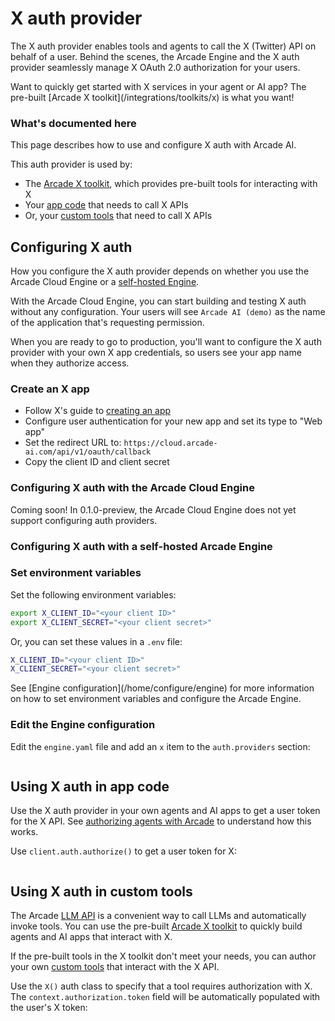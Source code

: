 # X auth provider

The X auth provider enables tools and agents to call the X (Twitter) API on behalf of a user. Behind the scenes, the Arcade Engine and the X auth provider seamlessly manage X OAuth 2.0 authorization for your users.

<Tip>
  Want to quickly get started with X services in your agent or AI app? The
  pre-built [Arcade X toolkit](/integrations/toolkits/x) is what you want!
</Tip>

### What's documented here

This page describes how to use and configure X auth with Arcade AI.

This auth provider is used by:

- The [Arcade X toolkit](/integrations/toolkits/x), which provides pre-built tools for interacting with X
- Your [app code](#using-x-auth-in-your-app-code) that needs to call X APIs
- Or, your [custom tools](#using-x-auth-in-customtools) that need to call X APIs

## Configuring X auth

How you configure the X auth provider depends on whether you use the Arcade Cloud Engine or a [self-hosted Engine](/home/install/overview).

With the Arcade Cloud Engine, you can start building and testing X auth without any configuration. Your users will see `Arcade AI (demo)` as the name of the application that's requesting permission.

When you are ready to go to production, you'll want to configure the X auth provider with your own X app credentials, so users see your app name when they authorize access.

### Create an X app

- Follow X's guide to [creating an app](https://developer.x.com/en/docs/x-api/getting-started/getting-access-to-the-x-api)
- Configure user authentication for your new app and set its type to "Web app"
- Set the redirect URL to: `https://cloud.arcade-ai.com/api/v1/oauth/callback`
- Copy the client ID and client secret

### Configuring X auth with the Arcade Cloud Engine

<Warning type="warning" emoji="⚠️">
  Coming soon! In 0.1.0-preview, the Arcade Cloud Engine does not yet support
  configuring auth providers.
</Warning>

### Configuring X auth with a self-hosted Arcade Engine

<Steps>

### Set environment variables

Set the following environment variables:

```bash
export X_CLIENT_ID="<your client ID>"
export X_CLIENT_SECRET="<your client secret>"
```

Or, you can set these values in a `.env` file:

```bash
X_CLIENT_ID="<your client ID>"
X_CLIENT_SECRET="<your client secret>"
```

<Tip>
  See [Engine configuration](/home/configure/engine) for more information on how
  to set environment variables and configure the Arcade Engine.
</Tip>

### Edit the Engine configuration

Edit the `engine.yaml` file and add an `x` item to the `auth.providers` section:

```yaml file=<rootDir>/examples/code/integrations/x/config_provider.engine.yaml {3-5}

```

</Steps>

## Using X auth in app code

Use the X auth provider in your own agents and AI apps to get a user token for the X API. See [authorizing agents with Arcade](/home/how-arcade-helps) to understand how this works.

Use `client.auth.authorize()` to get a user token for X:

```python file=<rootDir>/examples/code/integrations/x/custom_auth.py {9-13}

```

## Using X auth in custom tools

The Arcade [LLM API](/home/use-tools/call-tools-with-llms) is a convenient way to call LLMs and automatically invoke tools. You can use the pre-built [Arcade X toolkit](/integrations/toolkits/x) to quickly build agents and AI apps that interact with X.

If the pre-built tools in the X toolkit don't meet your needs, you can author your own [custom tools](/home/build-tools/create-a-toolkit) that interact with the X API.

Use the `X()` auth class to specify that a tool requires authorization with X. The `context.authorization.token` field will be automatically populated with the user's X token:

```python file=<rootDir>/examples/code/integrations/x/custom_tool.py {7,10-14,22}

```
